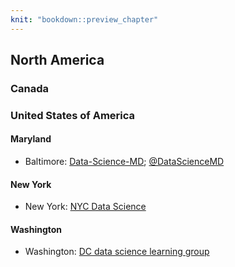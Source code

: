 ```yaml
---
knit: "bookdown::preview_chapter"
---
```


## North America

### Canada 
  

### United States of America

#### Maryland 

  * Baltimore: [Data-Science-MD](https://www.meetup.com/Data-Science-MD/); [\@DataScienceMD](https://twitter.com/DataScienceMD)

#### New York 

  * New York: [NYC Data Science](https://www.meetup.com/NYC-Data-Science/)
  
#### Washington

  * Washington: [DC data science learning group](https://www.meetup.com/DC-Data-Science-Learning-Group/)
  
  
